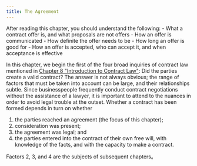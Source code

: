 ```yaml
---
title: The Agreement
---
```

<div className="content-chunk" data-subsection-id = "Chapter-Introduction-294t">
<Info title="Learning Objectives">After reading this chapter, you should understand the following: - What a contract offer is, and what proposals are not offers - How an offer is communicated - How definite the offer needs to be - How long an offer is good for - How an offer is accepted, who can accept it, and when acceptance is effective</Info>

In this chapter, we begin the first of the four broad inquiries of contract law mentioned in [Chapter 8 "Introduction to Contract Law"](https://saylordotorg.github.io/text_business-law-and-the-legal-environment-v1.0-a/mayer_1.0-ch08#mayer_1.0-ch08): Did the parties create a valid contract? The answer is not always obvious; the range of factors that must be taken into account can be large, and their relationships subtle. Since businesspeople frequently conduct contract negotiations without the assistance of a lawyer, it is important to attend to the nuances in order to avoid legal trouble at the outset. Whether a contract has been formed depends in turn on whether

1.  the parties reached an agreement (the focus of this chapter);
2.  consideration was present;
3.  the agreement was legal; and
4.  the parties entered into the contract of their own free will, with knowledge of the facts, and with the capacity to make a contract.

Factors 2, 3, and 4 are the subjects of subsequent chapters。
</div>
